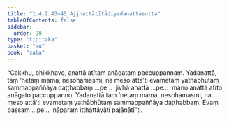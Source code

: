 ```yaml
---
title: "1.4.2.43–45 Ajjhattātītādiyadanattasutta"
tableOfContents: false
sidebar:
  order: 20
type: "tipitaka"
basket: "su"
book: "sala"
---
```



<DynamicBreadcrumb />

<Division number="210–212" book="sala" bookNo="13">

<Paragraph number="910" book="sala">
“Cakkhu, bhikkhave, anattā atītaṃ anāgataṃ paccuppannaṃ. Yadanattā, taṃ ‘netaṃ mama, nesohamasmi, na meso attā’ti evametaṃ yathābhūtaṃ sammappaññāya daṭṭhabbaṃ …pe…  jivhā anattā …pe…  mano anattā atīto anāgato paccuppanno. Yadanattā taṃ ‘netaṃ mama, nesohamasmi, na meso attā’ti evametaṃ yathābhūtaṃ sammappaññāya daṭṭhabbaṃ. Evaṃ passaṃ …pe…  nāparaṃ itthattāyāti pajānātī”ti.
</Paragraph>
</Division>